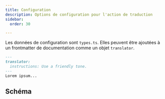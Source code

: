 ```yaml
---
title: Configuration
description: Options de configuration pour l'action de traduction
sidebar:
  order: 30

---
```



Les données de configuration sont `types.ts`.
Elles peuvent être ajoutées à un frontmatter de documentation comme un objet `translator`.

```markdown
---
translator:
  instructions: Use a friendly tone.
---
Lorem ipsum...
```

## Schéma

<Code lang="ts" code={types} title="Type de configuration" />
